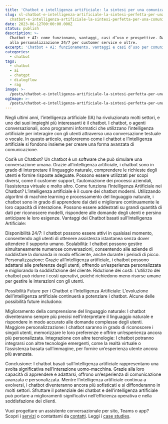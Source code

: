 ```yaml
---
title: 'Chatbot e intelligenza artificiale: la sintesi per una comunicazione evoluta'
slug: sl-chatbot-e-intelligenza-artificiale-la-sintesi-perfetta-per-una-comunicazione-avanzata
  chatbot-e-intelligenza-artificiale-la-sintesi-perfetta-per-una-comunicazione-avanzata
date: 2023-06-12T00:00:00.000Z
status: publish
description: >-
  Chatbot + AI: come funzionano, vantaggi, casi d’uso e prospettive. Dalla NLP
  alla personalizzazione 24/7 per customer service e oltre.
excerpt: 'Chatbot + AI: funzionamento, vantaggi e casi d’uso per comunicare meglio.'
categories:
  - chatbot
tags:
  - chatbot
  - ai
  - chatgpt
  - dialogflow
  - rag
image: >-
  /posts/chatbot-e-intelligenza-artificiale-la-sintesi-perfetta-per-una-comunicazione-avanzata/card.webp
ogImage: >-
  /posts/chatbot-e-intelligenza-artificiale-la-sintesi-perfetta-per-una-comunicazione-avanzata/og.webp
---
```


<BreakoutImage src="/posts/chatbot-e-intelligenza-artificiale-la-sintesi-perfetta-per-una-comunicazione-avanzata/cover.webp" alt="Interfaccia chat con AI integrata" />





Negli ultimi anni, l&#8217;intelligenza artificiale (IA) ha rivoluzionato molti settori, e uno dei suoi impieghi più interessanti è il chatbot. I chatbot, o agenti conversazionali, sono programmi informatici che utilizzano l&#8217;intelligenza artificiale per interagire con gli utenti attraverso una conversazione testuale o vocale. In questo articolo, esploreremo come i chatbot e l&#8217;intelligenza artificiale si fondono insieme per creare una forma avanzata di comunicazione.



Cos&#8217;è un Chatbot? Un chatbot è un software che può simulare una conversazione umana. Grazie all&#8217;intelligenza artificiale, i chatbot sono in grado di interpretare il linguaggio naturale, comprendere le richieste degli utenti e fornire risposte adeguate. Possono essere utilizzati per scopi diversi, come il customer support, l&#8217;automazione dei processi aziendali, l&#8217;assistenza virtuale e molto altro.
Come funziona l&#8217;Intelligenza Artificiale nei Chatbot? L&#8217;intelligenza artificiale è il cuore dei chatbot moderni. Utilizzando algoritmi di machine learning e processamento del linguaggio naturale, i chatbot sono in grado di apprendere dai dati e migliorare continuamente le loro capacità di interazione. Possono essere addestrati su grandi quantità di dati per riconoscere modelli, rispondere alle domande degli utenti e persino anticipare le loro esigenze.
Vantaggi dei Chatbot basati sull&#8217;Intelligenza Artificiale:


Disponibilità 24/7: I chatbot possono essere attivi in qualsiasi momento, consentendo agli utenti di ottenere assistenza istantanea senza dover attendere il supporto umano.
Scalabilità: I chatbot possono gestire simultaneamente numerose conversazioni, consentendo alle aziende di soddisfare la domanda in modo efficiente, anche durante i periodi di picco.
Personalizzazione: Grazie all&#8217;intelligenza artificiale, i chatbot possono adattarsi alle preferenze degli utenti, offrendo un&#8217;esperienza personalizzata e migliorando la soddisfazione del cliente.
Riduzione dei costi: L&#8217;utilizzo dei chatbot può ridurre i costi operativi, poiché richiedono meno risorse umane per gestire le interazioni con gli utenti.


Possibilità Future per i Chatbot e l&#8217;Intelligenza Artificiale: L&#8217;evoluzione dell&#8217;intelligenza artificiale continuerà a potenziare i chatbot. Alcune delle possibilità future includono:


Miglioramento della comprensione del linguaggio naturale: I chatbot diventeranno sempre più precisi nell&#8217;interpretare il linguaggio naturale e rispondere in modo accurato alle domande complesse degli utenti.
Maggiore personalizzazione: I chatbot saranno in grado di riconoscere i singoli utenti, memorizzare le loro preferenze e offrire un&#8217;esperienza ancora più personalizzata.
Integrazione con altre tecnologie: I chatbot potranno integrarsi con altre tecnologie emergenti, come la realtà virtuale o l&#8217;assistenza basata sull&#8217;immagine, per fornire un&#8217;esperienza utente ancora più avanzata.

Conclusione: I chatbot basati sull&#8217;intelligenza artificiale rappresentano una svolta significativa nell&#8217;interazione uomo-macchina. Grazie alla loro capacità di apprendere e adattarsi, offrono un&#8217;esperienza di comunicazione avanzata e personalizzata. Mentre l&#8217;intelligenza artificiale continua a evolversi, i chatbot diventeranno ancora più sofisticati e si diffonderanno in molti settori. Sfruttare il potenziale dei chatbot e dell&#8217;intelligenza artificiale può portare a miglioramenti significativi nell&#8217;efficienza operativa e nella soddisfazione dei clienti.

Vuoi progettare un assistente conversazionale per sito, Teams o app? Scopri i [servizi](/services/) o contattami da [contatti](/contatti/). Leggi i [case studies](/case-studies/).


